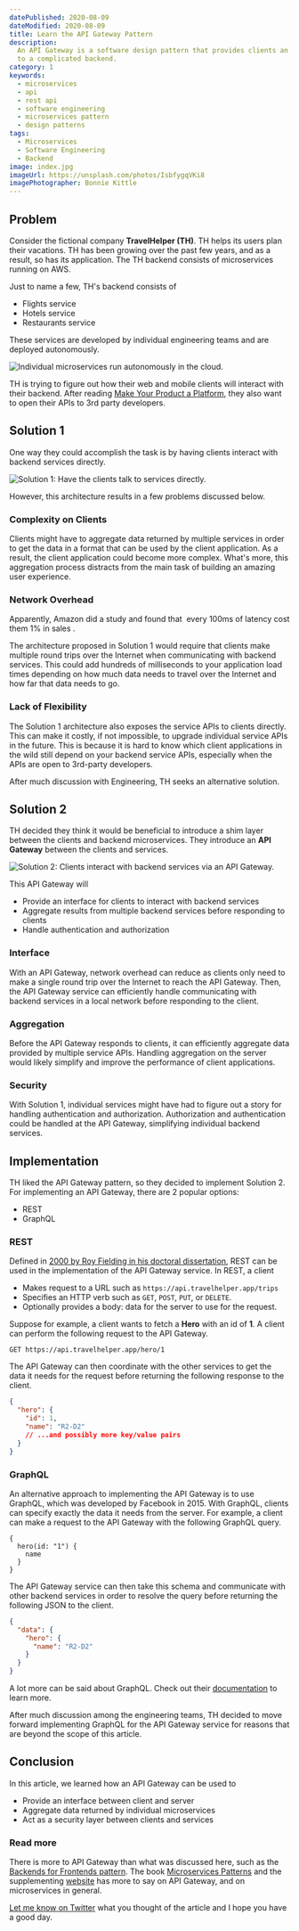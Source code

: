 ```yaml
---
datePublished: 2020-08-09
dateModified: 2020-08-09
title: Learn the API Gateway Pattern
description:
  An API Gateway is a software design pattern that provides clients an interface
  to a complicated backend.
category: 1
keywords:
  - microservices
  - api
  - rest api
  - software engineering
  - microservices pattern
  - design patterns
tags:
  - Microservices
  - Software Engineering
  - Backend
image: index.jpg
imageUrl: https://unsplash.com/photos/IsbfygqVKi8
imagePhotographer: Bonnie Kittle
---
```


## Problem

Consider the fictional company **TravelHelper (TH)**. TH helps its users plan
their vacations. TH has been growing over the past few years, and as a result,
so has its application. The TH backend consists of microservices running on AWS.

Just to name a few, TH's backend consists of

- Flights service
- Hotels service
- Restaurants service

These services are developed by individual engineering teams and are deployed
autonomously.

![Individual microservices run autonomously in the cloud.](services.jpg)

TH is trying to figure out how their web and mobile clients will interact with
their backend. After reading
[Make Your Product a Platform](/blog/platform-product), they also want to open
their APIs to 3rd party developers.

## Solution 1

One way they could accomplish the task is by having clients interact with
backend services directly.

![Solution 1: Have the clients talk to services directly.](solution1.jpg)

However, this architecture results in a few problems discussed below.

### Complexity on Clients

Clients might have to aggregate data returned by multiple services in order to
get the data in a format that can be used by the client application. As a
result, the client application could become more complex. What's more, this
aggregation process distracts from the main task of building an amazing user
experience.

### Network Overhead

<aside>
  <p>
    Apparently, Amazon did a study and found that&nbsp;
    <ExternalLink href="https://www.gigaspaces.com/blog/amazon-found-every-100ms-of-latency-cost-them-1-in-sales">
      every 100ms of latency cost them 1% in sales
    </ExternalLink>.
  </p>
</aside>

The architecture proposed in Solution 1 would require that clients make multiple
round trips over the Internet when communicating with backend services. This
could add hundreds of milliseconds to your application load times depending on
how much data needs to travel over the Internet and how far that data needs to
go.

### Lack of Flexibility

The Solution 1 architecture also exposes the service APIs to clients directly.
This can make it costly, if not impossible, to upgrade individual service APIs
in the future. This is because it is hard to know which client applications in
the wild still depend on your backend service APIs, especially when the APIs are
open to 3rd-party developers.

After much discussion with Engineering, TH seeks an alternative solution.

## Solution 2

TH decided they think it would be beneficial to introduce a shim layer between
the clients and backend microservices. They introduce an **API Gateway** between
the clients and services.

![Solution 2: Clients interact with backend services via an API Gateway.](solution2.jpg)

This API Gateway will

- Provide an interface for clients to interact with backend services
- Aggregate results from multiple backend services before responding to clients
- Handle authentication and authorization

### Interface

With an API Gateway, network overhead can reduce as clients only need to make a
single round trip over the Internet to reach the API Gateway. Then, the API
Gateway service can efficiently handle communicating with backend services in a
local network before responding to the client.

### Aggregation

Before the API Gateway responds to clients, it can efficiently aggregate data
provided by multiple service APIs. Handling aggregation on the server would
likely simplify and improve the performance of client applications.

### Security

With Solution 1, individual services might have had to figure out a story for
handling authentication and authorization. Authorization and authentication
could be handled at the API Gateway, simplifying individual backend services.

## Implementation

TH liked the API Gateway pattern, so they decided to implement Solution 2. For
implementing an API Gateway, there are 2 popular options:

- REST
- GraphQL

### REST

Defined in
[2000 by Roy Fielding in his doctoral dissertation](https://en.wikipedia.org/wiki/Representational_state_transfer),
REST can be used in the implementation of the API Gateway service. In REST, a
client

- Makes request to a URL such as `https://api.travelhelper.app/trips`
- Specifies an HTTP verb such as `GET`, `POST`, `PUT`, or `DELETE`.
- Optionally provides a body: data for the server to use for the request.

Suppose for example, a client wants to fetch a **Hero** with an id of **1**. A
client can perform the following request to the API Gateway.

```
GET https://api.travelhelper.app/hero/1
```

The API Gateway can then coordinate with the other services to get the data it
needs for the request before returning the following response to the client.

```json
{
  "hero": {
    "id": 1,
    "name": "R2-D2"
    // ...and possibly more key/value pairs
  }
}
```

### GraphQL

An alternative approach to implementing the API Gateway is to use GraphQL, which
was developed by Facebook in 2015. With GraphQL, clients can specify exactly the
data it needs from the server. For example, a client can make a request to the
API Gateway with the following GraphQL query.

```
{
  hero(id: "1") {
    name
  }
}
```

The API Gateway service can then take this schema and communicate with other
backend services in order to resolve the query before returning the following
JSON to the client.

```json
{
  "data": {
    "hero": {
      "name": "R2-D2"
    }
  }
}
```

A lot more can be said about GraphQL. Check out their
[documentation](https://graphql.org/) to learn more.

After much discussion among the engineering teams, TH decided to move forward
implementing GraphQL for the API Gateway service for reasons that are beyond the
scope of this article.

## Conclusion

In this article, we learned how an API Gateway can be used to

- Provide an interface between client and server
- Aggregate data returned by individual microservices
- Act as a security layer between clients and services

### Read more

There is more to API Gateway than what was discussed here, such as the
[Backends for Frontends pattern](https://microservices.io/patterns/apigateway.html).
The book
[Microservices Patterns](https://www.manning.com/books/microservices-patterns)
and the supplementing [website](https://microservices.io/) has more to say on
API Gateway, and on microservices in general.

[Let me know on Twitter](https://ctt.ac/FVr83) what you thought of the article
and I hope you have a good day.
